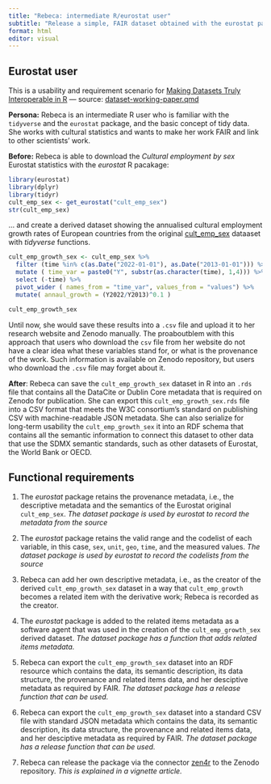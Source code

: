 ```yaml
---
title: "Rebeca: intermediate R/eurostat user"
subtitle: "Release a simple, FAIR dataset obtained with the eurostat package."
format: html
editor: visual
---
```


## Eurostat user

This is a usability and requirement scenario for [Making Datasets Truly Interoperable in R](https://music.dataobservatory.eu/documents/open_music_europe/dataset-development/dataset-working-paper.html) --- source:  [dataset-working-paper.qmd](https://github.com/dataobservatory-eu/dataset-development/stories/)

**Persona:** Rebeca is an intermediate R user who is familiar with the `tidyverse` and the `eurostat` package, and the basic concept of tidy data. She works with cultural statistics and wants to make her work FAIR and link to other scientists' work.

**Before:** Rebeca is able to download the _Cultural employment by sex_ Eurostat statistics with the _eurostat_ R pacakage:

```r
library(eurostat)
library(dplyr)
library(tidyr)
cult_emp_sex <- get_eurostat("cult_emp_sex")
str(cult_emp_sex)
```

... and create a derived dataset showing the annualised cultural employment growth rates of European countries from the original  [cult_emp_sex](https://ec.europa.eu/eurostat/databrowser/view/cult_emp_sex/default/table?lang=en) dataaset with _tidyverse_ functions.

```r

cult_emp_growth_sex <- cult_emp_sex %>% 
  filter (time %in% c(as.Date("2022-01-01"), as.Date("2013-01-01"))) %>%
  mutate ( time_var = paste0("Y", substr(as.character(time), 1,4))) %>%
  select (-time) %>%
  pivot_wider ( names_from = "time_var", values_from = "values") %>%
  mutate( annaul_growth = (Y2022/Y2013)^0.1 ) 

cult_emp_growth_sex 
```

Until now, she would save these results into a `.csv` file and upload it to her research website and Zenodo manually. The proaboutblem with this approach that users who download the `csv` file from her website do not have a clear idea what these variables stand for, or what is the provenance of the work. Such information is available on Zenodo repository, but users who download the `.csv` file may forget about it.

__After__: Rebeca can save the `cult_emp_growth_sex` dataset in R into an `.rds` file that contains all the DataCite or Dublin Core metadata that is required on Zenodo for publication. She can export this `cult_emp_growth_sex.rds` file into a CSV format that meets the W3C consortium's standard on publishing CSV with machine-readable JSON metadata. She can also serialize for long-term usability the `cult_emp_growth_sex` it into an RDF schema that contains all the semantic information to connect this dataset to other data that use the SDMX semantic standards, such as other datasets of Eurostat, the World Bank or OECD.

## Functional requirements

1. The _eurostat_ package retains the provenance metadata, i.e., the descriptive metadata and the semantics of the Eurostat original `cult_emp_sex`. _The dataset package is used by eurostat to record the metadata from the source_

2. The _eurostat_ package retains the valid range and the codelist of each variable, in this case, `sex`, `unit`, `geo`, `time`, and the measured values. _The dataset package is used by eurostat to record the codelists from the source_

3. Rebeca can add her own descriptive metadata, i.e., as the creator of the derived `cult_emp_growth_sex` dataset in a way that `cult_emp_growth` becomes a related item with the derivative work; Rebeca is recorded as the creator. 

4. The _eurostat_ package is added to the related items metadata as a software agent that was used in the creation of the `cult_emp_growth_sex` derived dataset.  _The dataset package has a function that adds related items metadata._

5. Rebeca can export the `cult_emp_growth_sex` dataset into an RDF resource which contains the data, its semantic description, its data structure, the provenance and related items data, and her desciptive metadata as required by FAIR.  _The dataset package has a release function that can be used._

6. Rebeca can export the `cult_emp_growth_sex` dataset into a standard CSV file with standard JSON metadata which contains the data, its semantic description, its data structure, the provenance and related items data, and her desciptive metadata as required by FAIR. _The dataset package has a release function that can be used._

7. Rebeca can release the package via the connector [zen4r](https://cran.r-project.org/web/packages/zen4R/index.html) to the Zenodo repository. _This is explained in a vignette article._





